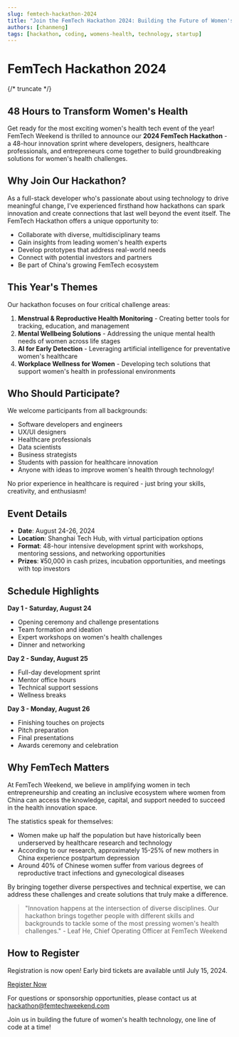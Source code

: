 ```yaml
---
slug: femtech-hackathon-2024
title: "Join the FemTech Hackathon 2024: Building the Future of Women's Health Tech in 48 Hours"
authors: [chanmeng]
tags: [hackathon, coding, womens-health, technology, startup]
---
```



# FemTech Hackathon 2024

<ZoomableImage src="/img/docusaurus-social-card.jpg" alt="FemTech Hackathon 2024" />

{/* truncate */}

## 48 Hours to Transform Women's Health

Get ready for the most exciting women's health tech event of the year! FemTech Weekend is thrilled to announce our **2024 FemTech Hackathon** - a 48-hour innovation sprint where developers, designers, healthcare professionals, and entrepreneurs come together to build groundbreaking solutions for women's health challenges.

## Why Join Our Hackathon?

As a full-stack developer who's passionate about using technology to drive meaningful change, I've experienced firsthand how hackathons can spark innovation and create connections that last well beyond the event itself. The FemTech Hackathon offers a unique opportunity to:

- Collaborate with diverse, multidisciplinary teams
- Gain insights from leading women's health experts
- Develop prototypes that address real-world needs
- Connect with potential investors and partners
- Be part of China's growing FemTech ecosystem

## This Year's Themes

Our hackathon focuses on four critical challenge areas:

1. **Menstrual & Reproductive Health Monitoring** - Creating better tools for tracking, education, and management
2. **Mental Wellbeing Solutions** - Addressing the unique mental health needs of women across life stages
3. **AI for Early Detection** - Leveraging artificial intelligence for preventative women's healthcare
4. **Workplace Wellness for Women** - Developing tech solutions that support women's health in professional environments

## Who Should Participate?

We welcome participants from all backgrounds:

- Software developers and engineers
- UX/UI designers
- Healthcare professionals
- Data scientists
- Business strategists
- Students with passion for healthcare innovation
- Anyone with ideas to improve women's health through technology!

No prior experience in healthcare is required - just bring your skills, creativity, and enthusiasm!

## Event Details

- **Date**: August 24-26, 2024
- **Location**: Shanghai Tech Hub, with virtual participation options
- **Format**: 48-hour intensive development sprint with workshops, mentoring sessions, and networking opportunities
- **Prizes**: ¥50,000 in cash prizes, incubation opportunities, and meetings with top investors

## Schedule Highlights

**Day 1 - Saturday, August 24**
- Opening ceremony and challenge presentations
- Team formation and ideation
- Expert workshops on women's health challenges
- Dinner and networking

**Day 2 - Sunday, August 25**
- Full-day development sprint
- Mentor office hours
- Technical support sessions
- Wellness breaks

**Day 3 - Monday, August 26**
- Finishing touches on projects
- Pitch preparation
- Final presentations
- Awards ceremony and celebration

## Why FemTech Matters

At FemTech Weekend, we believe in amplifying women in tech entrepreneurship and creating an inclusive ecosystem where women from China can access the knowledge, capital, and support needed to succeed in the health innovation space.

The statistics speak for themselves:
- Women make up half the population but have historically been underserved by healthcare research and technology
- According to our research, approximately 15-25% of new mothers in China experience postpartum depression
- Around 40% of Chinese women suffer from various degrees of reproductive tract infections and gynecological diseases

By bringing together diverse perspectives and technical expertise, we can address these challenges and create solutions that truly make a difference.

> "Innovation happens at the intersection of diverse disciplines. Our hackathon brings together people with different skills and backgrounds to tackle some of the most pressing women's health challenges." - Leaf He, Chief Operating Officer at FemTech Weekend

## How to Register

Registration is now open! Early bird tickets are available until July 15, 2024.

[Register Now](https://www.femtechweekend.com/hackathon-2024)

For questions or sponsorship opportunities, please contact us at hackathon@femtechweekend.com

Join us in building the future of women's health technology, one line of code at a time! 